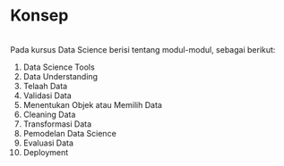# <b>Konsep</b> {.unnumbered}
<br>
Pada kursus Data Science berisi tentang modul-modul, sebagai berikut:

1. Data Science Tools
2. Data Understanding
3. Telaah Data
4. Validasi Data
5. Menentukan Objek atau Memilih Data
6. Cleaning Data
7. Transformasi Data
8. Pemodelan Data Science
9. Evaluasi Data
10. Deployment


